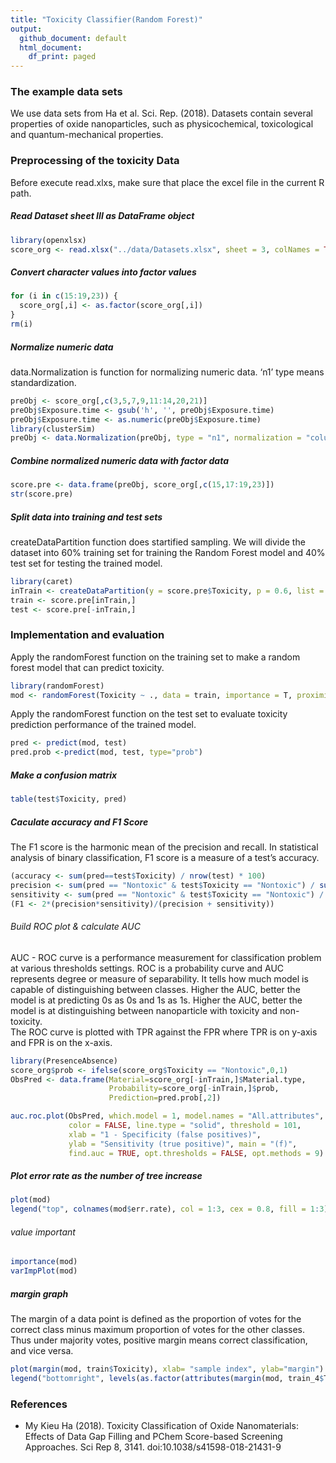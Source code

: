 ```yaml
---
title: "Toxicity Classifier(Random Forest)"
output:
  github_document: default
  html_document:
    df_print: paged
---
```

### The example data sets
We use data sets from Ha et al. Sci. Rep. (2018). Datasets contain several properties of oxide nanoparticles, such as physicochemical, toxicological and quantum-mechanical properties.

### Preprocessing of the toxicity Data 
Before execute read.xlxs, make sure that place the excel file in the current R path.  


##### Read Dataset sheet III  as DataFrame object
```r
library(openxlsx) 
score_org <- read.xlsx("../data/Datasets.xlsx", sheet = 3, colNames = TRUE) 
```

##### Convert character values into factor values
```r
for (i in c(15:19,23)) { 
  score_org[,i] <- as.factor(score_org[,i])
} 
rm(i)
```

##### Normalize numeric data 
data.Normalization is function for normalizing numeric data. 'n1' type means standardization.
```r
preObj <- score_org[,c(3,5,7,9,11:14,20,21)] 
preObj$Exposure.time <- gsub('h', '', preObj$Exposure.time)
preObj$Exposure.time <- as.numeric(preObj$Exposure.time)
library(clusterSim)
preObj <- data.Normalization(preObj, type = "n1", normalization = "column")
```

##### Combine normalized numeric data with factor data 
```r
score.pre <- data.frame(preObj, score_org[,c(15,17:19,23)])
str(score.pre)
```

##### Split data into training and test sets 
createDataPartition function does startified sampling. We will divide the dataset into 60% training set for training the Random Forest model and 40% test set for testing the trained model. 
```r
library(caret)
inTrain <- createDataPartition(y = score.pre$Toxicity, p = 0.6, list = FALSE) 
train <- score.pre[inTrain,] 
test <- score.pre[-inTrain,] 
```

### Implementation and evaluation 
Apply the randomForest function on the training set to make a random forest model that can predict toxicity. 
```r
library(randomForest)
mod <- randomForest(Toxicity ~ ., data = train, importance = T, proximity = T)
```

Apply the randomForest function on the test set to evaluate toxicity prediction performance of the trained model.  
```r

pred <- predict(mod, test) 
pred.prob <-predict(mod, test, type="prob") 
```

##### Make a confusion matrix 
```r
table(test$Toxicity, pred) 
```

##### Caculate accuracy and F1 Score
The F1 score is the harmonic mean of the precision and recall. In statistical analysis of binary classification, F1 score is a measure of a test's accuracy.
```r
(accuracy <- sum(pred==test$Toxicity) / nrow(test) * 100) 
precision <- sum(pred == "Nontoxic" & test$Toxicity == "Nontoxic") / sum(pred == "Nontoxic")
sensitivity <- sum(pred == "Nontoxic" & test$Toxicity == "Nontoxic") / sum(test$Toxicity=="Nontoxic")
(F1 <- 2*(precision*sensitivity)/(precision + sensitivity))
```


###### Build ROC plot & calculate AUC 
AUC - ROC curve is a performance measurement for classification problem at various thresholds settings. ROC is a probability curve and AUC represents degree or measure of separability. It tells how much model is capable of distinguishing between classes. Higher the AUC, better the model is at predicting 0s as 0s and 1s as 1s. Higher the AUC, better the model is at distinguishing between nanoparticle with toxicity and non-toxicity.  
The ROC curve is plotted with TPR against the FPR where TPR is on y-axis and FPR is on the x-axis.
```r
library(PresenceAbsence)
score_org$prob <- ifelse(score_org$Toxicity == "Nontoxic",0,1) 
ObsPred <- data.frame(Material=score_org[-inTrain,]$Material.type, 
                      Probability=score_org[-inTrain,]$prob, 
                      Prediction=pred.prob[,2]) 

auc.roc.plot(ObsPred, which.model = 1, model.names = "All.attributes", 
             color = FALSE, line.type = "solid", threshold = 101, 
             xlab = "1 - Specificity (false positives)", 
             ylab = "Sensitivity (true positive)", main = "(f)", 
             find.auc = TRUE, opt.thresholds = FALSE, opt.methods = 9)
```

##### Plot error rate as the number of tree increase
```r
plot(mod) 
legend("top", colnames(mod$err.rate), col = 1:3, cex = 0.8, fill = 1:3) 
```

###### value important 
```r
importance(mod) 
varImpPlot(mod) 
```

##### margin graph
The margin of a data point is defined as the proportion of votes for the correct class minus maximum proportion of votes for the other classes. Thus under majority votes, positive margin means correct classification, and vice versa.
```r
plot(margin(mod, train$Toxicity), xlab= "sample index", ylab="margin") 
legend("bottomright", levels(as.factor(attributes(margin(mod, train_4$Toxicity))$names)), col = c("red", "steelblue"), cex=0.8, pch=16)
```

### References
- My Kieu Ha (2018). Toxicity Classification of Oxide Nanomaterials: Effects of Data Gap Filling and PChem Score-based Screening Approaches. Sci Rep 8, 3141. doi:10.1038/s41598-018-21431-9
